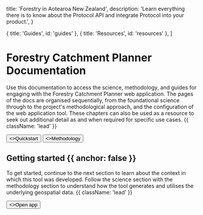 
  title: 'Forestry in Aotearoa New Zealand',
  description:
    'Learn everything there is to know about the Protocol API and integrate Protocol into your product.',
}

  { title: 'Guides', id: 'guides' },
  { title: 'Resources', id: 'resources' },
]

<HeroPattern />

# Forestry Catchment Planner Documentation

Use this documentation to access the science, methodology, and guides for engaging with the Forestry Catchment Planner web application. The pages of the docs are organised sequentially, from the foundational science through to the project's methodological approach, and the configuration of the web application tool. These chapters can also be used as a resource to seek out additional detail as and when required for specific use cases. {{ className: 'lead' }}

<div className="not-prose mb-16 mt-6 flex gap-3">
  <Button href="/quickstart" arrow="right">
    <>Quickstart</>
  </Button>
  <Button href="/age-class-process" variant="outline">
    <>Methodology</>
  </Button>
</div>

## Getting started {{ anchor: false }}

To get started, continue to the next section to learn about the context in which this tool was developed. Follow the science section with the methodology section to understand how the tool generates and utilises the underlying geospatial data. {{ className: 'lead' }}

<div className="not-prose">
  <Button href="https://catchment.staging.maphq.co.nz/" variant="text" arrow="right">
    <>Open app</>
  </Button>
</div>

<Guides />

<Resources />
